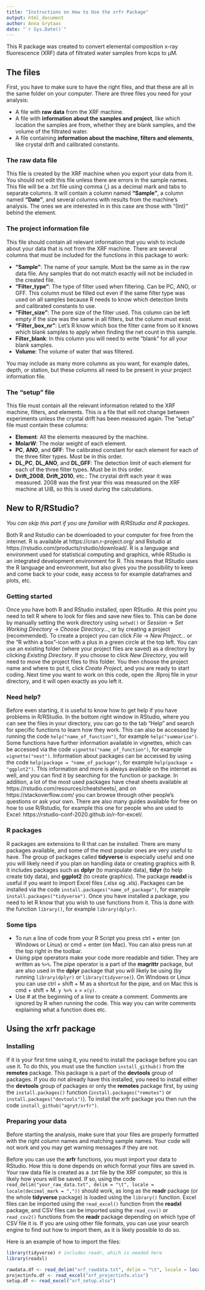 ```yaml
---
title: "Instructions on How to Use the xrfr Package"
output: html_document
author: Anna Grytaas
date: "`r Sys.Date()`"
---
```


This R package was created to convert elemental composition x-ray fluorescence (XRF) data of filtrated water samples from kcps to µM. 

## The files

First, you have to make sure to have the right files, and that these are all in the same folder on your computer. There are three files you need for your analysis: 

* A file with **raw data** from the XRF machine.
* A file with **information about the samples and project**, like which location the samples are from, whether they are blank samples, and the volume of the filtrated water.
* A file containing **information about the machine, filters and elements**, like crystal drift and calibrated constants.

### The raw data file

This file is created by the XRF machine when you export your data from it. You should not edit this file unless there are errors in the sample names. This file will be a .txt file using comma (,) as a decimal mark and tabs to separate columns. It will contain a column named **"Sample"**, a column named **"Date"**, and several columns with results from the machine's analysis. The ones we are interested in in this case are those with "(Int)" behind the element. 

### The project information file

This file should contain all relevant information that you wish to include about your data that is not from the XRF machine. There are several columns that must be included for the functions in this package to work:

* **"Sample"**: The name of your sample. Must be the same as in the raw data file. Any samples that do not match exactly will not be included in the created file. 
* **"Filter_type"**: The type of filter used when filtering. Can be PC, ANO, or GFF. This column must be filled out even if the same filter type was used on all samples because R needs to know which detection limits and calibrated constants to use. 
* **"Filter_size"**: The pore size of the filter used. This column can be left empty if the size was the same in all filters, but the column must exist. 
* **"Filter_box_nr"**: Let's R know which box the filter came from so it knows which blank samples to apply when finding the net count in this sample. 
* **Filter_blank**: In this column you will need to write "blank" for all your blank samples.
* **Volume**: The volume of water that was filtered. 

You may include as many more columns as you want, for example dates, depth, or station, but these columns all need to be present in your project information file. 

### The "setup" file

This file must contain all the relevant information related to the XRF machine, filters, and elements. This is a file that will not change between experiments unless the crystal drift has been measured again. The "setup" file must contain these columns:

* **Element**: All the elements measured by the machine. 
* **MolarW**: The molar weight of each element. 
* **PC**, **ANO**, and **GFF**: The calibrated constant for each element for each of the three filter types. Must be in this order. 
* **DL_PC**, **DL_ANO**, and **DL_GFF**: The detection limit of each element for each of the three filter types. Must be in this order. 
* **Drift_2008**, **Drift_2010**, etc.: The crystal drift each year it was measured. 2008 was the first year this was measured on the XRF machine at UiB, so this is used during the calculations. 

## New to R/RStudio?

*You can skip this part if you are familiar with R/RStudio and R packages.*

Both R and Rstudio can be downloaded to your computer for free from the internet. R is available at https://cran.r-project.org/ and Rstudio at https://rstudio.com/products/rstudio/download/. R is a language and environment used for statistical computing and graphics, while RStudio is an integrated development environment for R. This means that RStudio uses the R language and environment, but also gives you the possibility to keep and come back to your code, easy access to for example dataframes and plots, etc. 

### Getting started

Once you have both R and RStudio installed, open RStudio. At this point you need to tell R where to look for files and save new files to. This can be done by manually setting the work directory using `setwd()` or *Session* &rarr; *Set Working Directory* &rarr; *Choose Directory...*, or by creating a project (recommended). To create a project you can click *File* &rarr; *New Project...* or the "R within a box"-icon with a plus in a green circle at the top left. You can use an existing folder (where your project files are saved) as a directory by clicking *Existing Directory*. If you choose to click *New Directory*, you will need to move the project files to this folder. You then choose the project name and where to put it, click *Create Project*, and you are ready to start coding. Next time you want to work on this code, open the .Rproj file in your directory, and it will open exactly as you left it. 

### Need help?

Before even starting, it is useful to know how to get help if you have problems in R/RStudio. In the bottom right window in RStudio, where you can see the files in your directory, you can go to the tab "Help" and search for specific functions to learn how they work. This can also be accessed by running the code `help("name_of_function")`, for example `help("summarise")`. Some functions have further information available in vignettes, which can be accessed via the code `vignette("name_of_function")`, for example `vignette("nest")`. Information about packages can be accessed by using the code `help(package = "name_of_package")`, for example `help(package = "ggplot2")`. This information and more is always available on the internet as well, and you can find it by searching for the function or package. In addition, a lot of the most used packages have cheat sheets available at https://rstudio.com/resources/cheatsheets/, and on https://stackoverflow.com/ you can browse through other people's questions or ask your own. There are also many guides available for free on how to use R/Rstudio, for example this one for people who are used to Excel: https://rstudio-conf-2020.github.io/r-for-excel/. 

### R packages

R packages are extensions to R that can be installed. There are many packages available, and some of the most popular ones are very useful to have. The group of packages called **tidyverse** is especially useful and one you will likely need if you plan on handling data or creating graphics with R. It includes packages such as **dplyr** (to manipulate data), **tidyr** (to help create tidy data), and **ggplot2** (to create graphics). The package **readxl** is useful if you want to import Excel files (.xlsx og .xls). Packages can be installed via the code `install.packages("name_of_package")`, for example `install.packages("tidyverse")`. Once you have installed a package, you need to let R know that you wish to use functions from it. This is done with the function `library()`, for example `library(dplyr)`. 

### Some tips

- To run a line of code from your R Script you press ctrl + enter (on Windows or Linux) or cmd + enter (on Mac). You can also press run at the top right in the toolbar. 
- Using pipe operators make your code more readable and tidier. They are written as `%>%`. The pipe operator is a part of the **magrittr** package, but are also used in the **dplyr** package that you will likely be using (by running `library(dplyr)` or `library(tidyverse)`). On Windows or Linux you can use ctrl + shift + M as a shortcut for the pipe, and on Mac this is cmd + shift + M. `y %>% x` = `x(y)`. 
- Use # at the beginning of a line to create a comment. Comments are ignored by R when running the code. This way you can write comments explaining what a function does etc. 

## Using the xrfr package

### Installing

If it is your first time using it, you need to install the package before you can use it. To do this, you must use the function `install_github()` from the **remotes** package. This package is a part of the **devtools** group of packages. If you do not already have this installed, you need to install either the **devtools** group of packages or only the **remotes** package first, by using the `install.packages()` function (`install.packages("remotes")` or `install.packages("devtools")`). To install the xrfr package you then run the code `install_github("agryt/xrfr")`. 

### Preparing your data

Before starting the analysis, make sure that your files are properly formatted with the right column names and matching sample names. Your code will not work and you may get warning messages if they are not. 

Before you can use the **xrfr** functions, you must import your data to RStudio. How this is done depends on which format your files are saved in. Your raw data file is created as a .txt file by the XRF computer, so this is likely how yours will be saved. If so, using the code `read_delim("your_raw_data.txt", delim = "\t", locale = locale(decimal_mark = ","))` should work, as long as the **readr** package (or the whole **tidyverse** package) is loaded using the `library()` function. Excel files can be imported using the `read_excel()` function from the **readxl** package, and CSV files can be imported using the `read_csv()` or `read_csv2()` functions from the **readr** package depending on which type of CSV file it is. If you are using other file formats, you can use your search engine to find out how to import them, as it is likely possible to do so. 

Here is an example of how to import the files:

```r

library(tidyverse) # includes readr, which is needed here
library(readxl)

rawdata.df <- read_delim("xrf_rawdata.txt", delim = "\t", locale = locale(decimal_mark = ","))
projectinfo.df <- read_excel("xrf_projectinfo.xlsx")
setup.df <- read_excel("xrf_setup.xlsx")

```



